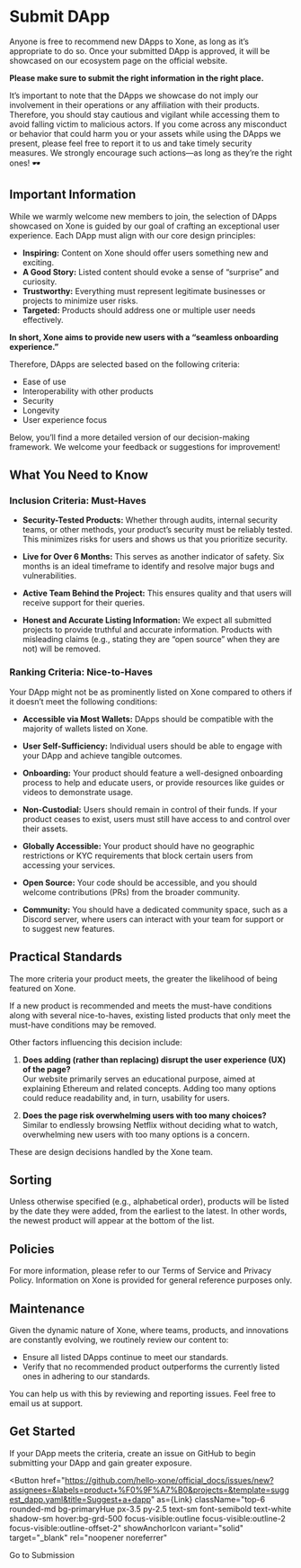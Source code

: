 
# Submit DApp

Anyone is free to recommend new DApps to Xone, as long as it’s appropriate to do so. Once your submitted DApp is approved, it will be showcased on our ecosystem page on the official website.

**Please make sure to submit the right information in the right place.**

<Callout type="warning" emoji="⚠️">
  It’s important to note that the DApps we showcase do not imply our involvement in their operations or any affiliation with their products. Therefore, you should stay cautious and vigilant while accessing them to avoid falling victim to malicious actors.
  If you come across any misconduct or behavior that could harm you or your assets while using the DApps we present, please feel free to report it to us and take timely security measures. We strongly encourage such actions—as long as they’re the right ones! 🕶️
</Callout>

## Important Information

While we warmly welcome new members to join, the selection of DApps showcased on Xone is guided by our goal of crafting an exceptional user experience. Each DApp must align with our core design principles:

- **Inspiring:** Content on Xone should offer users something new and exciting.  
- **A Good Story:** Listed content should evoke a sense of “surprise” and curiosity.  
- **Trustworthy:** Everything must represent legitimate businesses or projects to minimize user risks.  
- **Targeted:** Products should address one or multiple user needs effectively.  

**In short, Xone aims to provide new users with a “seamless onboarding experience.”**  

Therefore, DApps are selected based on the following criteria:  

- Ease of use  
- Interoperability with other products  
- Security  
- Longevity  
- User experience focus  

Below, you’ll find a more detailed version of our decision-making framework. We welcome your feedback or suggestions for improvement!

## What You Need to Know  

### Inclusion Criteria: Must-Haves

- **Security-Tested Products:** Whether through audits, internal security teams, or other methods, your product’s security must be reliably tested. This minimizes risks for users and shows us that you prioritize security.  

- **Live for Over 6 Months:** This serves as another indicator of safety. Six months is an ideal timeframe to identify and resolve major bugs and vulnerabilities.  

- **Active Team Behind the Project:** This ensures quality and that users will receive support for their queries.  

- **Honest and Accurate Listing Information:** We expect all submitted projects to provide truthful and accurate information. Products with misleading claims (e.g., stating they are “open source” when they are not) will be removed.  

### Ranking Criteria: Nice-to-Haves 

Your DApp might not be as prominently listed on Xone compared to others if it doesn’t meet the following conditions:  

- **Accessible via Most Wallets:** DApps should be compatible with the majority of wallets listed on Xone.  

- **User Self-Sufficiency:** Individual users should be able to engage with your DApp and achieve tangible outcomes.  

- **Onboarding:** Your product should feature a well-designed onboarding process to help and educate users, or provide resources like guides or videos to demonstrate usage.  

- **Non-Custodial:** Users should remain in control of their funds. If your product ceases to exist, users must still have access to and control over their assets.  

- **Globally Accessible:** Your product should have no geographic restrictions or KYC requirements that block certain users from accessing your services.  

- **Open Source:** Your code should be accessible, and you should welcome contributions (PRs) from the broader community.  

- **Community:** You should have a dedicated community space, such as a Discord server, where users can interact with your team for support or to suggest new features.  

## Practical Standards

The more criteria your product meets, the greater the likelihood of being featured on Xone.

If a new product is recommended and meets the must-have conditions along with several nice-to-haves, existing listed products that only meet the must-have conditions may be removed.

Other factors influencing this decision include:  

1. **Does adding (rather than replacing) disrupt the user experience (UX) of the page?**  
   Our website primarily serves an educational purpose, aimed at explaining Ethereum and related concepts. Adding too many options could reduce readability and, in turn, usability for users.  

2. **Does the page risk overwhelming users with too many choices?**  
   Similar to endlessly browsing Netflix without deciding what to watch, overwhelming new users with too many options is a concern.  

These are design decisions handled by the Xone team.  

## Sorting  

Unless otherwise specified (e.g., alphabetical order), products will be listed by the date they were added, from the earliest to the latest. In other words, the newest product will appear at the bottom of the list.  

## Policies  

For more information, please refer to our <Link className='text-primaryHue' isExternal showAnchorIcon href="/study/service">Terms of Service</Link> and <Link className='text-primaryHue' isExternal showAnchorIcon href="/study/privacy">Privacy Policy</Link>. Information on Xone is provided for general reference purposes only.  

## Maintenance

Given the dynamic nature of Xone, where teams, products, and innovations are constantly evolving, we routinely review our content to:  

- Ensure all listed DApps continue to meet our standards.  
- Verify that no recommended product outperforms the currently listed ones in adhering to our standards.  

You can help us with this by reviewing and reporting issues. Feel free to email us at <Link className='text-primaryHue' isExternal showAnchorIcon href="mailto:support@xone.org">support</Link>.

## Get Started  

If your DApp meets the criteria, create an issue on GitHub to begin submitting your DApp and gain greater exposure.  

<Button
  href="https://github.com/hello-xone/official_docs/issues/new?assignees=&labels=product+%F0%9F%A7%B0&projects=&template=suggest_dapp.yaml&title=Suggest+a+dapp"
  as={Link}
  className="top-6 rounded-md bg-primaryHue px-3.5 py-2.5 text-sm font-semibold text-white shadow-sm hover:bg-grd-500 focus-visible:outline focus-visible:outline-2 focus-visible:outline-offset-2"
  showAnchorIcon
  variant="solid"
  target="_blank"
  rel="noopener noreferrer"
>
  Go to Submission
</Button>
